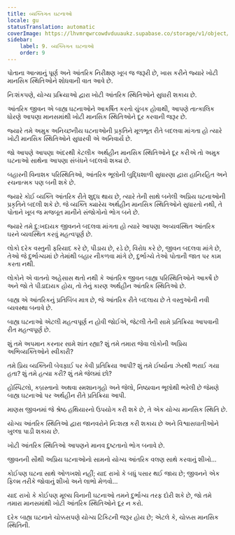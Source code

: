 ```yaml
---
title: વ્યક્તિગત ઘટનાઓ
locale: gu
statusTranslation: automatic
coverImage: https://lhvmrqwrcowdvduuaukz.supabase.co/storage/v1/object/public/strapi-uploads/small_cover-tratado-de-psicologia-revolucionaria.webp-5e15e1cec4e0ebebcde5d7fc7565d8fd.webp
sidebar:
    label: 9. વ્યક્તિગત ઘટનાઓ
    order: 9
---
```

પોતાના આત્માનું પૂર્ણ અને આંતરિક નિરીક્ષણ ખૂબ જ જરૂરી છે, ખાસ કરીને જ્યારે ખોટી માનસિક સ્થિતિઓને શોધવાની વાત આવે છે.

નિઃશંકપણે, યોગ્ય પ્રક્રિયાઓ દ્વારા ખોટી આંતરિક સ્થિતિઓને સુધારી શકાય છે.

આંતરિક જીવન એ બાહ્ય ઘટનાઓને આકર્ષિત કરતો ચુંબક હોવાથી, આપણે તાત્કાલિક ધોરણે આપણા માનસમાંથી ખોટી માનસિક સ્થિતિઓને દૂર કરવાની જરૂર છે.

જ્યારે તમે અમુક અનિચ્છનીય ઘટનાઓની પ્રકૃતિને મૂળભૂત રીતે બદલવા માંગતા હો ત્યારે ખોટી માનસિક સ્થિતિઓને સુધારવી એ અનિવાર્ય છે.

જો આપણે આપણા અંદરથી કેટલીક અર્થહીન માનસિક સ્થિતિઓને દૂર કરીએ તો અમુક ઘટનાઓ સાથેના આપણા સંબંધને બદલવો શક્ય છે.

બહારની વિનાશક પરિસ્થિતિઓ, આંતરિક ભૂલોની બુદ્ધિશાળી સુધારણા દ્વારા હાનિરહિત અને રચનાત્મક પણ બની શકે છે.

જ્યારે કોઈ વ્યક્તિ આંતરિક રીતે શુદ્ધ થાય છે, ત્યારે તેની સાથે બનેલી અપ્રિય ઘટનાઓની પ્રકૃતિને બદલી શકે છે. જે વ્યક્તિ ક્યારેય અર્થહીન માનસિક સ્થિતિઓને સુધારતો નથી, તે પોતાને ખૂબ જ મજબૂત માનીને સંજોગોનો ભોગ બને છે.

જ્યારે તમે દુ:ખદાયક જીવનને બદલવા માંગતા હો ત્યારે આપણા અવ્યવસ્થિત આંતરિક ઘરને વ્યવસ્થિત કરવું મહત્વપૂર્ણ છે.

લોકો દરેક વસ્તુની ફરિયાદ કરે છે, પીડાય છે, રડે છે, વિરોધ કરે છે, જીવન બદલવા માંગે છે, તેઓ જે દુર્ભાગ્યમાં છે તેમાંથી બહાર નીકળવા માંગે છે, દુર્ભાગ્યે તેઓ પોતાની જાત પર કામ કરતા નથી.

લોકોને એ વાતનો અહેસાસ થતો નથી કે આંતરિક જીવન બાહ્ય પરિસ્થિતિઓને આકર્ષે છે અને જો તે પીડાદાયક હોય, તો તેનું કારણ અર્થહીન આંતરિક સ્થિતિઓ છે.

બાહ્ય એ આંતરિકનું પ્રતિબિંબ માત્ર છે, જે આંતરિક રીતે બદલાય છે તે વસ્તુઓની નવી વ્યવસ્થા બનાવે છે.

બાહ્ય ઘટનાઓ એટલી મહત્વપૂર્ણ ન હોવી જોઈએ, જેટલી તેની સામે પ્રતિક્રિયા આપવાની રીત મહત્વપૂર્ણ છે.

શું તમે અપમાન કરનાર સામે શાંત રહ્યા? શું તમે તમારા જેવા લોકોની અપ્રિય અભિવ્યક્તિઓને સ્વીકારી?

તમે પ્રિય વ્યક્તિની બેવફાઈ પર કેવી પ્રતિક્રિયા આપી? શું તમે ઈર્ષ્યાના ઝેરથી ભરાઈ ગયા હતા? શું તમે હત્યા કરી? શું તમે જેલમાં છો?

હોસ્પિટલો, કબ્રસ્તાનો અથવા સ્મશાનગૃહો અને જેલો, નિષ્ઠાવાન ભૂલોથી ભરેલી છે જેમણે બાહ્ય ઘટનાઓ પર અર્થહીન રીતે પ્રતિક્રિયા આપી.

માણસ જીવનમાં જે શ્રેષ્ઠ હથિયારનો ઉપયોગ કરી શકે છે, તે એક યોગ્ય માનસિક સ્થિતિ છે.

યોગ્ય આંતરિક સ્થિતિઓ દ્વારા જાનવરોને નિઃશસ્ત્ર કરી શકાય છે અને વિશ્વાસઘાતીઓને ખુલ્લા પાડી શકાય છે.

ખોટી આંતરિક સ્થિતિઓ આપણને માનવ દુષ્ટતાનો ભોગ બનાવે છે.

જીવનની સૌથી અપ્રિય ઘટનાઓનો સામનો યોગ્ય આંતરિક વલણ સાથે કરવાનું શીખો...

કોઈપણ ઘટના સાથે ઓળખશો નહીં; યાદ રાખો કે બધું પસાર થઈ જાય છે; જીવનને એક ફિલ્મ તરીકે જોવાનું શીખો અને લાભો મેળવો...

યાદ રાખો કે કોઈપણ મૂલ્ય વિનાની ઘટનાઓ તમને દુર્ભાગ્ય તરફ દોરી શકે છે, જો તમે તમારા માનસમાંથી ખોટી આંતરિક સ્થિતિઓને દૂર ન કરો.

દરેક બાહ્ય ઘટનાને ચોક્કસપણે યોગ્ય ટિકિટની જરૂર હોય છે; એટલે કે, ચોક્કસ માનસિક સ્થિતિની.

